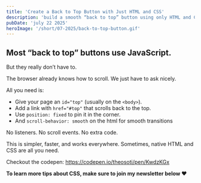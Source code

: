 ```yaml
---
title: 'Create a Back to Top Button with Just HTML and CSS'
description: 'build a smooth “back to top” button using only HTML and CSS with native scroll behavior.'
pubDate: 'july 22 2025'
heroImage: '/short/07-2025/back-to-top-button.gif'
---
```



<Picture
  src="/short/07-2025/back-to-top-button.gif"
  alt="Fixed-position “back to top” button using HTML anchor and CSS scroll-behavior: smooth for smooth scrolling"
  width="400"
  height="600"
  style="margin: 2em auto 1em auto; display: block; border: 4px solid var(--border)"
/>

## Most “back to top” buttons use JavaScript.

But they really don’t have to.

The browser already knows how to scroll.
We just have to ask nicely.

All you need is:

- Give your page an `id="top"` (usually on the `<body>`).
- Add a link with `href="#top"` that scrolls back to the top.
- Use `position: fixed` to pin it in the corner.
- And `scroll-behavior: smooth` on the html for smooth transitions

No listeners.
No scroll events.
No extra code.

This is simpler, faster, and works everywhere.
Sometimes, native HTML and CSS are all you need.

Checkout the codepen: https://codepen.io/theosoti/pen/KwdzKGx

**To learn more tips about CSS, make sure to join my newsletter below ❤️**
